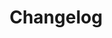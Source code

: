 ---
title: Changelog
description: Changelog for shuip components.
position: 5
urlToFetch: https://raw.githubusercontent.com/plvo/shuip/refs/heads/main/CHANGELOG.md
---
